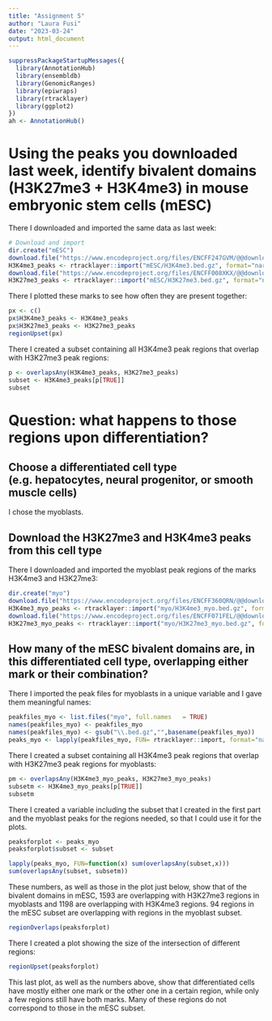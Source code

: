 ---
title: "Assignment 5"
author: "Laura Fusi"
date: "2023-03-24"
output: html_document
---

```{r}
suppressPackageStartupMessages({
  library(AnnotationHub)
  library(ensembldb)
  library(GenomicRanges)
  library(epiwraps)
  library(rtracklayer)
  library(ggplot2)
})
ah <- AnnotationHub()
```

# Using the peaks you downloaded last week, identify bivalent domains (H3K27me3 + H3K4me3) in mouse embryonic stem cells (mESC)

There I downloaded and imported the same data as last week:
```{r}
# Download and import
dir.create("mESC")
download.file("https://www.encodeproject.org/files/ENCFF247GVM/@@download/ENCFF247GVM.bed.gz", dest="mESC/H3K4me3.bed.gz")
H3K4me3_peaks <- rtracklayer::import("mESC/H3K4me3.bed.gz", format="narrowPeak")
download.file("https://www.encodeproject.org/files/ENCFF008XKX/@@download/ENCFF008XKX.bed.gz", dest="mESC/H3K27me3.bed.gz")
H3K27me3_peaks <- rtracklayer::import("mESC/H3K27me3.bed.gz", format="narrowPeak")
```
There I plotted these marks to see how often they are present together:
```{r}
px <- c()
px$H3K4me3_peaks <- H3K4me3_peaks
px$H3K27me3_peaks <- H3K27me3_peaks
regionUpset(px)
```
There I created a subset containing all H3K4me3 peak regions that overlap with H3K27me3 peak regions:
```{r}
p <- overlapsAny(H3K4me3_peaks, H3K27me3_peaks)
subset <- H3K4me3_peaks[p[TRUE]]
subset
```

# Question: what happens to those regions upon differentiation?

## Choose a differentiated cell type (e.g. hepatocytes, neural progenitor, or smooth muscle cells)

I chose the myoblasts.

## Download the H3K27me3 and H3K4me3 peaks from this cell type

There I downloaded and imported the myoblast peak regions of the marks H3K4me3 and H3K27me3:
```{r}
dir.create("myo")
download.file("https://www.encodeproject.org/files/ENCFF360QRN/@@download/ENCFF360QRN.bed.gz", dest="myo/H3K4me3_myo.bed.gz")
H3K4me3_myo_peaks <- rtracklayer::import("myo/H3K4me3_myo.bed.gz", format="narrowPeak")
download.file("https://www.encodeproject.org/files/ENCFF071FEL/@@download/ENCFF071FEL.bed.gz", dest="myo/H3K27me3_myo.bed.gz")
H3K27me3_myo_peaks <- rtracklayer::import("myo/H3K27me3_myo.bed.gz", format="narrowPeak")
```

## How many of the mESC bivalent domains are, in this differentiated cell type, overlapping either mark or their combination?

There I imported the peak files for myoblasts in a unique variable and I gave them meaningful names:
```{r}
peakfiles_myo <- list.files("myo", full.names	= TRUE)  
names(peakfiles_myo) <- peakfiles_myo
names(peakfiles_myo) <- gsub("\\.bed.gz","",basename(peakfiles_myo))
peaks_myo <- lapply(peakfiles_myo, FUN= rtracklayer::import, format="narrowPeak") 
```

There I created a subset containing all H3K4me3 peak regions that overlap with H3K27me3 peak regions for myoblasts:
```{r}
pm <- overlapsAny(H3K4me3_myo_peaks, H3K27me3_myo_peaks)
subsetm <- H3K4me3_myo_peaks[p[TRUE]]
subsetm
```

There I created a variable including the subset that I created in the first part and the myoblast peaks for the regions needed, so that I could use it for the plots.
```{r}
peaksforplot <- peaks_myo
peaksforplot$subset <- subset
```

```{r}
lapply(peaks_myo, FUN=function(x) sum(overlapsAny(subset,x)))
sum(overlapsAny(subset, subsetm))
```
These numbers, as well as those in the plot just below, show that of the bivalent domains in mESC, 1593 are overlapping with H3K27me3 regions in myoblasts and 1198 are overlapping with H3K4me3 regions. 94 regions in the mESC subset are overlapping with regions in the myoblast subset.

```{r}
regionOverlaps(peaksforplot)
```
There I created a plot showing the size of the intersection of different regions: 
```{r}
regionUpset(peaksforplot)
```
This last plot, as well as the numbers above, show that differentiated cells have mostly either one mark or the other one in a certain region, while only a few regions still have both marks. Many of these regions do not correspond to those in the mESC subset.